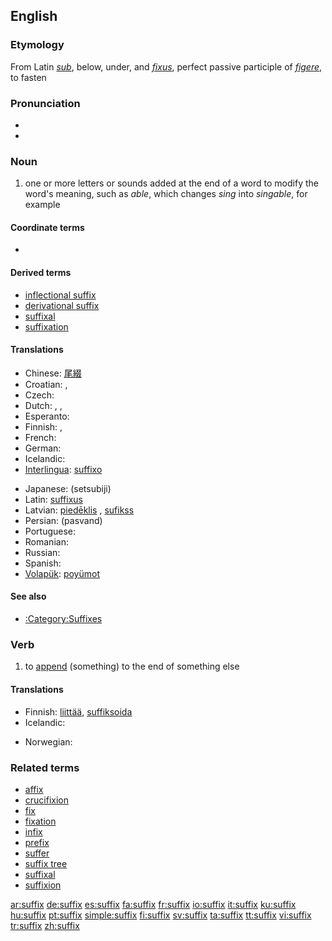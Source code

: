 {{also|Suffix}}
==English==
{{wikipedia}}

===Etymology===
From Latin ''[[sub#Latin|sub]]'', below, under, and ''[[fixus]]'', perfect passive participle of ''[[figere]]'', to fasten

===Pronunciation===
* {{IPA|/ˈsʌfɪks/}}
* {{audio|en-us-suffix.ogg|Audio (US)}}

===Noun===
{{en-noun|suffixes}}

# {{linguistic morphology}} one or more letters or sounds added at the end of a word to modify the word's meaning, such as ''able'', which changes ''sing'' into ''singable'', for example

====Coordinate terms====
*{{affixes}}

====Derived terms====
* [[inflectional suffix]]
* [[derivational suffix]]
* [[suffixal]]
* [[suffixation]]

====Translations====
{{trans-top|letters or sounds added at the end of a word to modify the word's meaning}}
* Chinese: [[尾綴]]
* Croatian: {{t-|hr|sufiks|m}}, {{t-|hr|dometak|m}}
* Czech: {{t-|cs|přípona|f}}
* Dutch: {{t+|nl|achtervoegsel|n}}, {{t-|nl|suffix|m}}, {{t+|nl|aanhangsel|n}}
* Esperanto: {{t-|eo|sufikso|xs=Esperanto}}
* Finnish: {{t+|fi|pääte}}, {{t-|fi|suffiksi}}
* French: {{t+|fr|suffixe|m}}
* German: {{t+|de|Suffix|n}}
* Icelandic: {{t-|is|viðskeyti|n}}
* [[Interlingua]]: [[suffixo]]
{{trans-mid}}
* Japanese: {{Jpan|[[接尾辞]]}} (setsubiji)
* Latin: [[suffixus]]
* Latvian: [[piedēklis]] {{m}}, [[sufikss]] {{m}}
* Persian: {{fa-Arab|[[پسوند]]}} (pasvand)
* Portuguese: {{t+|pt|sufixo}}
* Romanian: {{t+|ro|sufix|n}}
* Russian: {{t+|ru|суффикс|m|tr=súffiks|sc=Cyrl}}
* Spanish: {{t+|es|sufijo|m}}
* [[Volapük]]: [[poyümot]]
{{trans-bottom}}

====See also====
* [[:Category:Suffixes]]

===Verb===
{{en-verb|suffix|es}}

# {{transitive}} to [[append]] (something) to the end of something else

====Translations====
{{trans-top|append (something) to the end of something else}}
* Finnish: [[liittää]], {{i|grammar}} [[suffiksoida]]
* Icelandic: {{t-|is|skeyta við}}
{{trans-mid}}
* Norwegian: {{t-|no|suffigere}}
{{trans-bottom}}

===Related terms===
* [[affix]]
* [[crucifixion]]<!-- ??! -->
* [[fix]]
* [[fixation]]<!-- ??! -->
* [[infix]]
* [[prefix]]
* [[suffer]]<!-- ??! -->
* [[suffix tree]]
* [[suffixal]]
* [[suffixion]]

[[ar:suffix]]
[[de:suffix]]
[[es:suffix]]
[[fa:suffix]]
[[fr:suffix]]
[[io:suffix]]
[[it:suffix]]
[[ku:suffix]]
[[hu:suffix]]
[[pt:suffix]]
[[simple:suffix]]
[[fi:suffix]]
[[sv:suffix]]
[[ta:suffix]]
[[tt:suffix]]
[[vi:suffix]]
[[tr:suffix]]
[[zh:suffix]]